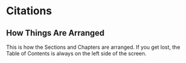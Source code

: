# Citations

## How Things Are Arranged
This is how the Sections and Chapters are arranged. If you get lost, the Table of Contents is always on the left side of the screen.  

